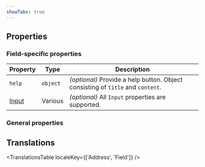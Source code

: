 ```yaml
---
showTabs: true
---
```



## Properties

### Field-specific properties

| Property                                    | Type     | Description                                                                     |
| ------------------------------------------- | -------- | ------------------------------------------------------------------------------- |
| `help`                                      | `object` | _(optional)_ Provide a help button. Object consisting of `title` and `content`. |
| [Input](/uilib/components/input/properties) | Various  | _(optional)_ All `Input` properties are supported.                              |

### General properties

<PropertiesTable props={FieldProperties} />

## Translations

<TranslationsTable localeKey={['Address', 'Field']} />
